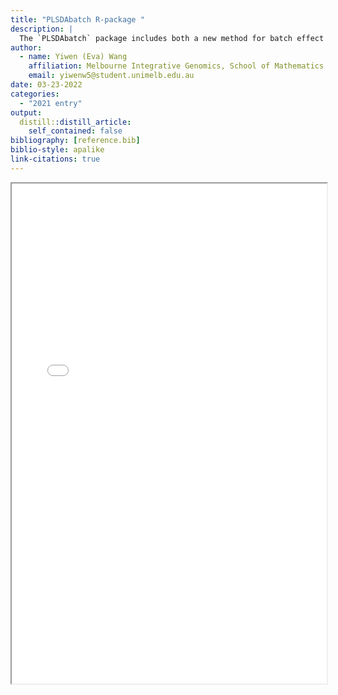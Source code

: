 ```yaml
---
title: "PLSDAbatch R-package "
description: |
  The `PLSDAbatch` package includes both a new method for batch effect correction, along with a comprehensive standardised framework for batch effect management including the application of existing methods ranging from accounting for batch effects (e.g. with linear models) to correcting for batch effects (e.g removeBatchEffect from the *limma* package, and ComBat from *sva*) and a proposed method for microbiome data.
author:
  - name: Yiwen (Eva) Wang
    affiliation: Melbourne Integrative Genomics, School of Mathematics and Statistics, The University of Melbourne, Australia
    email: yiwenw5@student.unimelb.edu.au
date: 03-23-2022
categories:
  - "2021 entry"
output:
  distill::distill_article:
    self_contained: false
bibliography: [reference.bib]
biblio-style: apalike
link-citations: true
---
```



<iframe src="case_studies.html" width="100%" height = "800px"></iframe>

